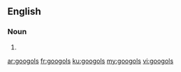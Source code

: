 ==English==

===Noun===
{{head|en|plural}}

# {{plural of|googol|lang=en|nocat=1}}

[[ar:googols]]
[[fr:googols]]
[[ku:googols]]
[[my:googols]]
[[vi:googols]]